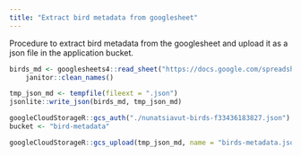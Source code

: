 ```yaml
---
title: "Extract bird metadata from googlesheet"
---
```


Procedure to extract bird metadata from the googlesheet and upload it as a json file in the application bucket.

```R
birds_md <- googlesheets4::read_sheet("https://docs.google.com/spreadsheets/d/1XiksWymZ8Mam9moxwTxwkK5UzuQ5KDzZRahdr72V-oM/edit?usp=sharing") |>
    janitor::clean_names()

tmp_json_md <- tempfile(fileext = ".json")
jsonlite::write_json(birds_md, tmp_json_md)

googleCloudStorageR::gcs_auth("./nunatsiavut-birds-f33436183827.json")
bucket <- "bird-metadata"

googleCloudStorageR::gcs_upload(tmp_json_md, name = "birds-metadata.json", bucket = bucket, predefinedAcl = "bucketLevel")
```

